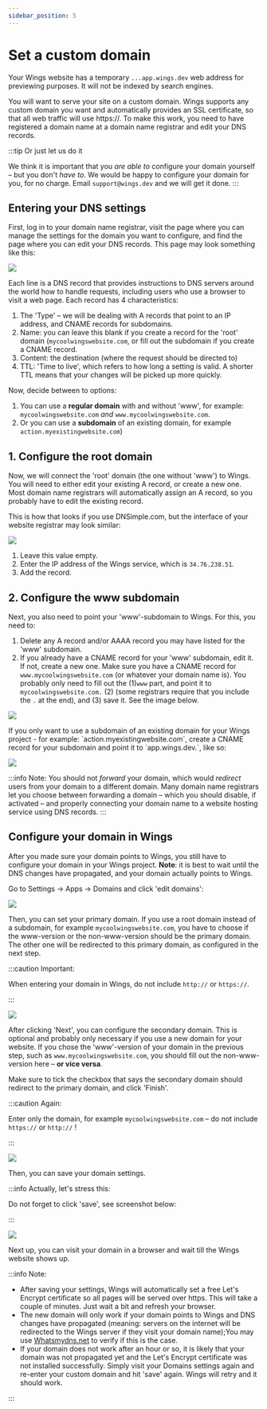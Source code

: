 ```yaml
---
sidebar_position: 5
---
```



# Set a custom domain

Your Wings website has a temporary `...app.wings.dev` web address for previewing purposes. It will not be indexed by search engines.

You will want to serve your site on a custom domain. Wings supports any custom domain you want and automatically provides an SSL certificate, so that all web traffic will use https://. To make this work, you need to have registered a domain name at a domain name registrar and edit your DNS records.

:::tip Or just let us do it

We think it is important that you _are able to_ configure your domain yourself – but you don't _have to_. We would be happy to configure your domain for you, for no charge. Email `support@wings.dev` and we will get it done.
:::

## Entering your DNS settings

First, log in to your domain name registrar, visit the page where you can manage the settings for the domain you want to configure, and find the page where you can edit your DNS records. This page may look something like this:

![](https://screens.wings.dev/CleanShot-2022-01-20-at-15.51.43-mkRxXWP2hLjXqq115xtBoW6I27Qzs1zD5H9jh8LIOLjBlT1GjtUyzBSktNbA7HpRtZ3uZrF7XOfaaVAgnXxDGN5LROggrCtg4ySO.png)

Each line is a DNS record that provides instructions to DNS servers around the world how to handle requests, including users who use a browser to visit a web page. Each record has 4 characteristics:

1. The 'Type' – we will be dealing with A records that point to an IP address, and CNAME records for subdomains.
2. Name: you can leave this blank if you create a record for the 'root' domain (`mycoolwingswebsite.com`, or fill out the subdomain if you create a CNAME record.
3. Content: the destination (where the request should be directed to)
4. TTL: 'Time to live', which refers to how long a setting is valid. A shorter TTL means that your changes will be picked up more quickly.

Now, decide between to options:

1. You can use a **regular domain** with and without 'www', for example: `mycoolwingswebsite.com` _and_ `www.mycoolwingswebsite.com`.
2. Or you can use a **subdomain** of an existing domain, for example `action.myexistingwebsite.com`)

<Tabs>
  <TabItem value="subdomain" label="Instructions for a regular domain" default>

## 1. Configure the root domain

Now, we will connect the 'root' domain (the one without 'www') to Wings. You will need to either edit your existing A record, or create a new one. Most domain name registrars will automatically assign an A record, so you probably have to edit the existing record.

This is how that looks if you use DNSimple.com, but the interface of your website registrar may look similar:

![](https://screens.wings.dev/CleanShot-2022-01-20-at-09.01.15-2x-cLwMczVmWJJs3PveEKSXB5ouqfFQGeJymkt95bZayhyozFCRl9pySIK64kBoqRkQ4eA0bmQ0GADoINgbcm7lUbZT1c9VMmeekORf.png)

1. Leave this value empty.
2. Enter the IP address of the Wings service, which is `34.76.238.51`.
3. Add the record.

## 2. Configure the www subdomain

Next, you also need to point your 'www'-subdomain to Wings. For this, you need to:

1. Delete any A record and/or AAAA record you may have listed for the 'www' subdomain.
2. If you already have a CNAME record for your 'www' subdomain, edit it. If not, create a new one. Make sure you have a CNAME record for `www.mycoolwingswebsite.com` (or whatever your domain name is). You probably only need to fill out the (1)`www` part, and point it to `mycoolwingswebsite.com.` (2) (some registrars require that you include the `.` at the end), and (3) save it. See the image below.

![](https://screens.wings.dev/CleanShot-2022-01-20-at-09.16.54-2x-nC1CwX0LyNIxznIm3a6atWm2NjIE13i30LLQu6zetgqax1K60ZwmSsmiGPGU9p8KGukSWA16CllNOTYSYmv16QEHVxiFFU5Khrbb.png)

</TabItem>
<TabItem value="regular" label="Instructions for a subdomain">
    If you only want to use a subdomain of an existing domain for your Wings project - for example: `action.myexistingwebsite.com`, create a CNAME record for your subdomain and point it to `app.wings.dev.`, like so:

![](https://screens.wings.dev/CleanShot-2022-01-20-at-09.20.15-2x-onk9WcF1TCTDhscTgKJGrNr7quCakCUPpKjFhFaLVqdhKMWvFCwkXeuQKvmdwFE8xj17DMuwgGgZPERpr5VeZ3sB501jZx4AVpOW.png)

</TabItem>

</Tabs>

:::info Note:
You should not _forward_ your domain, which would _redirect_ users from your domain to a different domain. Many domain name registrars let you choose between forwarding a domain – which you should disable, if activated – and properly connecting your domain name to a website hosting service using DNS records.
:::

## Configure your domain in Wings

After you made sure your domain points to Wings, you still have to configure your domain in your Wings project. **Note**: it is best to wait until the DNS changes have propagated, and your domain actually points to Wings.

Go to Settings -> Apps -> Domains and click 'edit domains':

![](https://screens.wings.dev/CleanShot-2021-01-17-at-17.00.12-2x-XL84VSnTuhE9xqUZjTpyYFLRdCcmRaX5U5dRFQ8I1ZBdHaUyMWeDHVmTbcM0eLScdBAU1yAFpb7wAkB4c5B5wv79YjVSxaG6RTTg.png)

Then, you can set your primary domain. If you use a root domain instead of a subdomain, for example `mycoolwingswebsite.com`, you have to choose if the www-version or the non-www-version should be the primary domain. The other one will be redirected to this primary domain, as configured in the next step.

:::caution Important:

When entering your domain in Wings, do not include `http://` or `https://`.

:::

![](https://screens.wings.dev/CleanShot-2021-01-17-at-17.02.20-2x-BPGwnXBJen2fXdlLTgtFLeet0A55bPYPUpzbCJ57gCPgFZ8pSFEcsULgwHCPLjE45A4iAw5YqUFjbUb1iouy3pSq2I0VryaK84Xf.png)

After clicking 'Next', you can configure the secondary domain. This is optional and probably only necessary if you use a new domain for your website. If you chose the 'www'-version of your domain in the previous step, such as `www.mycoolwingswebsite.com`, you should fill out the non-www-version here – **or vice versa**.

Make sure to tick the checkbox that says the secondary domain should redirect to the primary domain, and click 'Finish'.

:::caution Again:

Enter only the domain, for example `mycoolwingswebsite.com` – do not include `https://` or `http://` !

:::

![](https://screens.wings.dev/CleanShot-2021-01-17-at-17.05.42-2x-H0VRyjrEBBBSekBZNHuRk8EiW6aiKUTIMt3979d2luwUwaAs3rZ1fW4X1632zhEoD1HBOT7QkemsqBp522fF3UXtMZdCTQeRaunE.png)

Then, you can save your domain settings.

:::info Actually, let's stress this:

Do not forget to click 'save', see screenshot below:

:::

![](https://screens.wings.dev/CleanShot-2021-01-17-at-17.06.39-2x-iGO4apZeTh5bzxOfnl4qwIv7hAviHdsKZ3in1WKYZfbMSvFDqWdMSDaETu55gq2fsDoeF9YpyDishXA5voqBS4ixtuDQ3N7exD48.png)

Next up, you can visit your domain in a browser and wait till the Wings website shows up.

:::info Note:

- After saving your settings, Wings will automatically set a free Let's Encrypt certificate so all pages will be served over https. This will take a couple of minutes. Just wait a bit and refresh your browser.
- The new domain will only work if your domain points to Wings and DNS changes have propagated (meaning: servers on the internet will be redirected to the Wings server if they visit your domain name);You may use [Whatsmydns.net](https://www.whatsmydns.net) to verify if this is the case.
- If your domain does not work after an hour or so, it is likely that your domain was not propagated yet and the Let's Encrypt certificate was not installed successfully. Simply visit your Domains settings again and re-enter your custom domain and hit 'save' again. Wings will retry and it should work.

:::
